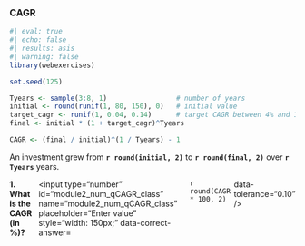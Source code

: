 ### CAGR

```r
#| eval: true
#| echo: false
#| results: asis
#| warning: false
library(webexercises)

set.seed(125)

Tyears <- sample(3:8, 1)                 # number of years
initial <- round(runif(1, 80, 150), 0)   # initial value
target_cagr <- runif(1, 0.04, 0.14)      # target CAGR between 4% and 14%
final <- initial * (1 + target_cagr)^Tyears

CAGR <- (final / initial)^(1 / Tyears) - 1
```

An investment grew from **`r round(initial, 2)`** to **`r round(final, 2)`** over **`r Tyears`** years.


::: {.question-block}

<form onsubmit="event.preventDefault();" style="display: flex; flex-direction: row; gap: 6px;"> <label for="module2_num_qCAGR_class"><strong>1. What is the CAGR (in %)?</strong>&nbsp;</label> <input type="number" id="module2_num_qCAGR_class" name="module2_num_qCAGR_class" placeholder="Enter value" style="width: 150px;" data-correct-answer=`r round(CAGR * 100, 2)` data-tolerance="0.10" /> </form> <div id="feedback-module2_num_qCAGR_class" class="feedback" data-status="" style="display:none;"> ✅ <strong>Solution:</strong> CAGR = \(\big(\frac{\text{Final}}{\text{Initial}}\big)^{1/T} - 1\). Here, \(\big(\frac{`r round(final,2)`}{`r round(initial,2)`}\big)^{1/`r Tyears`} − 1 = <strong>`r round(CAGR*100, 2)`%</strong>. </div> 
                                                                                                                                                                  
:::